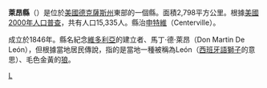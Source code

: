 <!--[[File:Map_of_Texas_highlighting_Leon_County.svg|right]]-->
{{Infobox U.S. County|
 county  = 萊昂縣|
 state = 德克薩斯州 |
 en county  = Leon County|
 en state = Texas |
 seal = |
 map = Map of Texas highlighting Leon County.svg|
 map size = 250|
 founded = [[1846|1846]]|
 seat = [[Centerville,_Texas|Centerville]] | 
 area = 2,798 [[square_kilometre|km²]] (1,080 [[square_mile|mi²]]) |
 area land = 2,777 km² (1,072 mi²) |
 area water = 21 km² (8 mi²) |
 area percentage = 0.77% |
 census yr = 2000|
 pop = 15,335|
 density = 6|
 web = www.co.leon.tx.us|
|}}
'''萊昂縣'''（{{lang-en|Leon County}}）是位於[[美國|美國]][[德克薩斯州|德克薩斯州]]東部的一個縣。面積2,798平方公里。根據[[美國2000年人口普查|美國2000年人口普查]]，共有人口15,335人。縣治[[申特維_(德克薩斯州)|申特維]]（Centerville）。

成立於1846年。縣名紀念[[維多利亞_(德克薩斯州)|維多利亞]]的建立者、馬丁·德·萊昂（Don Martin De León），但根據當地居民傳說，指的是當地一種被稱為León（[[西班牙語|西班牙語]][[獅子|獅子]]的意思）、毛色金黃的[[狼|狼]]。
{{德克萨斯州}}
{{texas-stub}}

[[Category:得克萨斯州行政区划|L]]